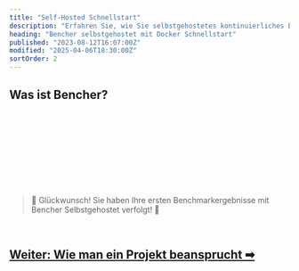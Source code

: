 ```yaml
---
title: "Self-Hosted Schnellstart"
description: "Erfahren Sie, wie Sie selbstgehostetes kontinuierliches Benchmarking mit Bencher einrichten"
heading: "Bencher selbstgehostet mit Docker Schnellstart"
published: "2023-08-12T16:07:00Z"
modified: "2025-04-06T18:30:00Z"
sortOrder: 2
---
```



## Was ist Bencher?

<BencherIntro />

<br />

<BencherSelfHosted />

<br />

<InstallDocker />

<br />

<InstallBencherCli />

<br />

<RunBencherUp />

<br />

<BenchmarkHarness />

<br />

<TrackBenchmarks />

<br />
<br />

> 🐰 Glückwunsch! Sie haben Ihre ersten Benchmarkergebnisse mit Bencher Selbstgehostet verfolgt! 🎉

<br />

<h2><a href="/de/docs/how-to/claim-project/">Weiter: Wie man ein Projekt beansprucht ➡</a></h2>
